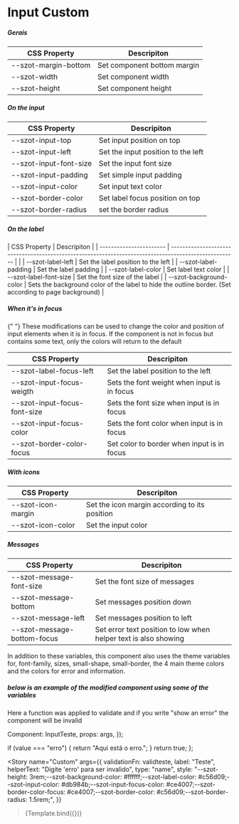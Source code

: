 <!-- Badge.stories.mdx -->



<Meta title="Components/Input/Custom" />

# Input Custom

##### Gerais

| CSS Property         | Descripiton                 |
| -------------------- | --------------------------- |
| --szot-margin-bottom | Set component bottom margin |
| --szot-width         | Set component width         |
| --szot-height        | Set component height        |

##### On the input

| CSS Property           | Descripiton                        |
| ---------------------- | ---------------------------------- |
| --szot-input-top       | Set input position on top          |
| --szot-input-left      | Set the input position to the left |
| --szot-input-font-size | Set the input font size            |
| --szot-input-padding   | Set simple input padding           |
| --szot-input-color     | Set input text color               |
| --szot-border-color    | Set label focus position on top    |
| --szot-border-radius   | set the border radius              |

##### On the label

| CSS Property | Descripiton |
| ----------------------- | ----------------------------------------------------------------------------------------------------- | |
| --szot-label-left | Set the label position to the left |
| --szot-label-padding | Set the label padding |
| --szot-label-color | Set label text color |
| --szot-label-font-size | Set the font size of the label |
| --szot-background-color | Sets the background color of the label to hide the outline border. (Set according to page background) |

##### When it's in focus

<p>
  {" "}
  These modifications can be used to change the color and position of input
  elements when it is in focus. If the component is not in focus but contains
  some text, only the colors will return to the default
</p>

| CSS Property                 | Descripiton                                 |
| ---------------------------- | ------------------------------------------- |
| --szot-label-focus-left      | Set the label position to the left          |
| --szot-input-focus-weigth    | Sets the font weight when input is in focus |
| --szot-input-focus-font-size | Sets the font size when input is in focus   |
| --szot-input-focus-color     | Sets the font color when input is in focus  |
| --szot-border-color-focus    | Set color to border when input is in focus  |

##### With icons

| CSS Property       | Descripiton                                   |
| ------------------ | --------------------------------------------- |
| --szot-icon-margin | Set the icon margin according to its position |
| --szot-icon-color  | Set the input color                           |

##### Messages

| CSS Property                | Descripiton                                                     |
| --------------------------- | --------------------------------------------------------------- |
| --szot-message-font-size    | Set the font size of messages                                   |
| --szot-message-bottom       | Set messages position down                                      |
| --szot-message-left         | Set messages position to left                                   |
| --szot-message-bottom-focus | Set error text position to low when helper text is also showing |

<p>
  In addition to these variables, this component also uses the theme variables
  for, font-family, sizes, small-shape, small-border, the 4 main theme colors
  and the colors for error and information.
</p>

##### below is an example of the modified component using some of the variables

<p>
  Here a function was applied to validate and if you write "show an error" the
  component will be invalid
</p>

  Component: InputTeste,
  props: args,
});

  if (value === "erro") {
    return "Aqui está o erro.";
  }
  return true;
};

<Story
  name="Custom"
  args={{
    validationFn: validteste,
    label: "Teste",
    helperText: "Digite 'erro' para ser invalido",
    type: "name",
    style:
      "--szot-height: 3rem;--szot-background-color: #ffffff;--szot-label-color: #c56d09;--szot-input-color: #db984b;--szot-input-focus-color: #ce4007;--szot-border-color-focus: #ce4007;--szot-border-color: #c56d09;--szot-border-radius: 1.5rem;",
  }}
>
  >{Template.bind({})}
</Story>
